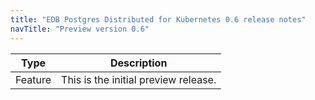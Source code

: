 ```yaml
---
title: "EDB Postgres Distributed for Kubernetes 0.6 release notes"
navTitle: "Preview version 0.6"
---
```


| Type    | Description                            |
| ------- | -------------------------------------- |
| Feature |  This is the initial preview release.  |

